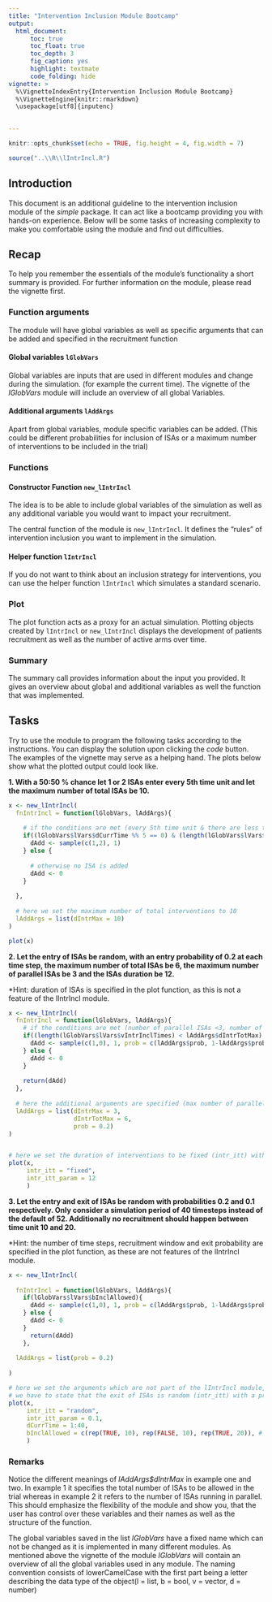 ---
title: "Intervention Inclusion Module Bootcamp"
output: 
  html_document:
      toc: true
      toc_float: true
      toc_depth: 3
      fig_caption: yes
      highlight: textmate
      code_folding: hide
vignette: >
  %\VignetteIndexEntry{Intervention Inclusion Module Bootcamp}
  %\VignetteEngine{knitr::rmarkdown}
  \usepackage[utf8]{inputenc}
  

---

```{r setup, echo = FALSE}
knitr::opts_chunk$set(echo = TRUE, fig.height = 4, fig.width = 7)

source("..\\R\\lIntrIncl.R")
```

## Introduction

This document is an additional guideline to the intervention inclusion module of the *simple* package. It can act like a bootcamp providing you with hands-on experience.
Below will be some tasks of increasing complexity to make you comfortable using the module and find out difficulties.


## Recap

To help you remember the essentials of the module's functionality a short summary is provided.
For further information on the module, please read the vignette first.



### Function arguments

The module will have global variables as well as specific arguments that can be added and specified in the recruitment function

#### Global variables `lGlobVars` 

Global variables are inputs that are used in different modules and change during the simulation. (for example the current time).
The vignette of the *lGlobVars* module will include an overview of all global Variables. 

#### Additional arguments `lAddArgs`

Apart from global variables, module specific variables can be added. (This could be different probabilities for inclusion of ISAs or a maximum number of interventions to be included in the trial)

### Functions

#### Constructor Function `new_lIntrIncl`
The idea is to be able to include global variables of the simulation as well as any additional variable you would want to impact your recruitment.

The central function of the module is `new_lIntrIncl`. It defines the "rules" of intervention inclusion you want to implement in the simulation.


#### Helper function `lIntrIncl`

If you do not want to think about an inclusion strategy for interventions, you can use the helper function `lIntrIncl` which simulates a standard scenario.


### Plot
The plot function acts as a proxy for an actual simulation.
Plotting objects created by `lIntrIncl` or `new_lIntrIncl`  displays the development of patients recruitment as well as the number of active arms over time.


### Summary

The summary call provides information about the input you provided. It gives an overview about global and additional variables as well the function that was implemented.




## Tasks

Try to use the module to program the following tasks according to the instructions. You can display the solution upon clicking the *code* button. The examples of the vignette may serve as a helping hand.
The plots below show what the plotted output could look like.

**1. With a 50:50 % chance let 1 or 2 ISAs enter every 5th time unit and let the maximum number of total ISAs be 10.**

```{r}
x <- new_lIntrIncl(
  fnIntrIncl = function(lGlobVars, lAddArgs){
    
    # if the conditions are met (every 5th time unit & there are less than 10 ISAs so far) we randomly draw 1 or 2 to determine how many ISAs should be added
    if((lGlobVars$lVars$dCurrTime %% 5 == 0) & (length(lGlobVars$lVars$vIntrInclTimes) < lAddArgs$dIntrMax)){
      dAdd <- sample(c(1,2), 1)
    } else {
      
      # otherwise no ISA is added
      dAdd <- 0
    }
      
  },
  
  # here we set the maximum number of total interventions to 10
  lAddArgs = list(dIntrMax = 10)
)

plot(x)
```



**2. Let the entry of ISAs be random, with an entry probability of 0.2 at each time step, the maximum number of total ISAs be 6, the maximum number of parallel ISAs be 3 and the ISAs duration be 12.**

*Hint: duration of ISAs is specified in the plot function, as this is not a feature of the lIntrIncl module.


```{r}

x <- new_lIntrIncl(
  fnIntrIncl = function(lGlobVars, lAddArgs){
    # if the conditions are met (number of parallel ISAs <3, number of total ISAs < 6) we randomly draw if an ISA is added with the stated probabilities
    if((length(lGlobVars$lVars$vIntrInclTimes) < lAddArgs$dIntrTotMax) & (lGlobVars$lVars$dActvIntr < lAddArgs$dIntrMax)){
      dAdd <- sample(c(1,0), 1, prob = c(lAddArgs$prob, 1-lAddArgs$prob))
    } else {
      dAdd <- 0
    }
    
    return(dAdd)
  },
  
  # here the additional arguments are specified (max number of parallel interventions, max number of total interventions, entry probability)
  lAddArgs = list(dIntrMax = 3,
                  dIntrTotMax = 6,
                  prob = 0.2)
)


# here we set the duration of interventions to be fixed (intr_itt) with duration 12 (intr_itt_param)
plot(x,
     intr_itt = "fixed",
     intr_itt_param = 12
     )

```

**3. Let the entry and exit of ISAs be random with probabilities 0.2 and 0.1 respectively. Only consider a simulation period of 40 timesteps instead of the default of 52. Additionally no recruitment should happen between time unit 10 and 20.**

*Hint: the number of time steps, recruitment window and exit probability are specified in the plot function, as these are not features of the lIntrIncl module.


```{r}
x <- new_lIntrIncl(
  
  fnIntrIncl = function(lGlobVars, lAddArgs){
    if(lGlobVars$lVars$bInclAllowed){
      dAdd <- sample(c(1,0), 1, prob = c(lAddArgs$prob, 1-lAddArgs$prob))
    } else {
      dAdd <- 0
    }
      return(dAdd)
    },
  
  lAddArgs = list(prob = 0.2)
  
)

# here we set the arguments which are not part of the lIntrIncl module, but are still specified
# we have to state that the exit of ISAs is random (intr_itt) with a probability of 0.1 (intr_itt_param) at each time step. Additionally we change the simulation duration (dCurrTime) to 40 time steps and define the enrollment window (bInclAllowed).
plot(x,
     intr_itt = "random",
     intr_itt_param = 0.1,
     dCurrTime = 1:40,
     bInclAllowed = c(rep(TRUE, 10), rep(FALSE, 10), rep(TRUE, 20)), # has to be a vector of the same length as dCurrTime so that for each time step a value can be taken from the vector
     )
```



### Remarks

Notice the different meanings of *lAddArgs$dIntrMax* in example one and two. In example 1 it specifies the total number of ISAs to be allowed in the trial whereas in example 2 it refers to the number of ISAs running in parallel. This should emphasize the flexibility of the module and show you, that the user has control over these variables and their names as well as the structure of the function. 


The global variables saved in the list *lGlobVars* have a fixed name which can not be changed as it is implemented in many different modules. As mentioned above the vignette of the module *lGlobVars* will contain an overview of all the global variables used in any module. The naming convention consists of lowerCamelCase with the first part being a letter describing the data type of the object(l = list, b = bool, v = vector, d = number)
